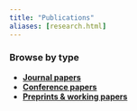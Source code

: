 ```yaml
---
title: "Publications"
aliases: [research.html]
---
```


### Browse by type
- **[Journal papers](pubs-journal.qmd)**
- **[Conference papers](pubs-conference.qmd)**
- **[Preprints & working papers](pubs-preprints.qmd)**
